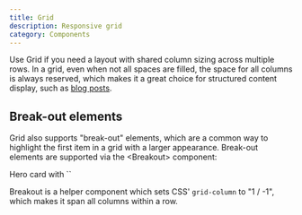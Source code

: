 ```yaml
---
title: Grid
description: Responsive grid
category: Components
---
```



Use Grid if you need a layout with shared column sizing across multiple rows. In a grid, even when not all spaces are filled, the space for all columns is always reserved, which makes it a great choice for structured content display, such as [blog posts]().

## Break-out elements

Grid also supports "break-out" elements, which are a common way to highlight the first item in a grid with a larger appearance. Break-out elements are supported via the \<Breakout> component:

<Grid gridItemMinWidth='13em'>
  <Breakout xAlign='center' yAlign='center'>
    Hero card with `<Breakout>`
  </Breakout>
  <Box />
  <Box />
  <Box />
</Grid>

Breakout is a helper component which sets CSS' `grid-column` to "1 / -1", which makes it span all columns within a row.
